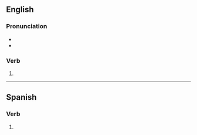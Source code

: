 ==English==

===Pronunciation===
* {{rhymes|en|əʊld}}
* {{homophones|en|told}}

===Verb===
{{head|en|verb form}}

# {{en-past of|toll}}

----

==Spanish==

===Verb===
{{head|es|verb form}}

# {{es-verb form of|ending=er|mood=imperative|sense=affirmative|pers=2|formal=no|number=plural|toller|region=Spain}}